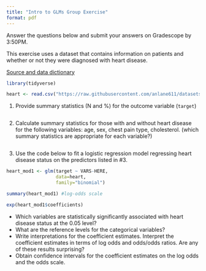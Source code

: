 ```yaml
---
title: "Intro to GLMs Group Exercise"
format: pdf
---
```


Answer the questions below and submit your answers on Gradescope by 3:50PM.

This exercise uses a dataset that contains information on patients and whether or not they were diagnosed with heart disease.

[Source and data dictionary](https://archive.ics.uci.edu/dataset/45/heart+disease)

```r
library(tidyverse)

heart <- read.csv("https://raw.githubusercontent.com/anlane611/datasets/main/heart.csv")
```

1.  Provide summary statistics (N and %) for the outcome variable (`target`)

    ```r

    ```

<!-- -->

2.  Calculate summary statistics for those with and without heart disease for the following variables: age, sex, chest pain type, cholesterol. (which summary statistics are appropriate for each variable?)

    ```r

    ```

3.  Use the code below to fit a logistic regression model regressing heart disease status on the predictors listed in #3.

```r
heart_mod1 <- glm(target ~ VARS-HERE,
                  data=heart,
                  family="binomial")

summary(heart_mod1) #log-odds scale

exp(heart_mod1$coefficients)
```

-   Which variables are statistically significantly associated with heart disease status at the 0.05 level?
-   What are the reference levels for the categorical variables?
-   Write interpretations for the coefficient estimates. Interpret the coefficient estimates in terms of log odds and odds/odds ratios. Are any of these results surprising?
-   Obtain confidence intervals for the coefficient estimates on the log odds and the odds scale.
